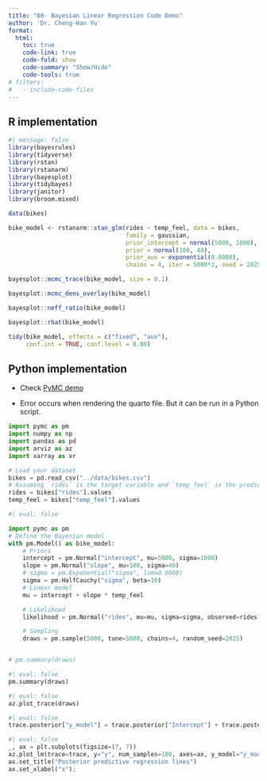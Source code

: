 ```yaml
---
title: "08- Bayesian Linear Regression Code Demo"
author: 'Dr. Cheng-Han Yu'
format: 
  html:
    toc: true
    code-link: true
    code-fold: show
    code-summary: "Show/Hide"
    code-tools: true
# filters: 
#   - include-code-files
---
```


## R implementation

```r
#| message: false
library(bayesrules)
library(tidyverse)
library(rstan)
library(rstanarm)
library(bayesplot)
library(tidybayes)
library(janitor)
library(broom.mixed)
```


```r
data(bikes)
```



```r
bike_model <- rstanarm::stan_glm(rides ~ temp_feel, data = bikes,
                                 family = gaussian,
                                 prior_intercept = normal(5000, 1000),
                                 prior = normal(100, 40), 
                                 prior_aux = exponential(0.0008),
                                 chains = 4, iter = 5000*2, seed = 2025)
```



```r
bayesplot::mcmc_trace(bike_model, size = 0.1)
```

```r
bayesplot::mcmc_dens_overlay(bike_model)
```

```r
bayesplot::neff_ratio(bike_model)
```

```r
bayesplot::rhat(bike_model)
```

```r
tidy(bike_model, effects = c("fixed", "aux"),
     conf.int = TRUE, conf.level = 0.80)
```


## Python implementation

- Check [PyMC demo](https://www.pymc.io/projects/docs/en/stable/learn/core_notebooks/GLM_linear.html#glm-linear)

- Error occurs when rendering the quarto file. But it can be run in a Python script.

```python
import pymc as pm
import numpy as np
import pandas as pd
import arviz as az
import xarray as xr
```

```python
# Load your dataset
bikes = pd.read_csv("../data/bikes.csv")
# Assuming `rides` is the target variable and `temp_feel` is the predictor
rides = bikes["rides"].values
temp_feel = bikes["temp_feel"].values
```

<!-- ```{.python include="bayes.py"} -->
<!-- ``` -->


<!-- ```{python} -->
<!-- #| echo: false -->
<!-- # name cannot start with number -->
<!-- %run bayes.py -->
<!-- ``` -->

```python
#| eval: false

import pymc as pm
# Define the Bayesian model
with pm.Model() as bike_model:
    # Priors
    intercept = pm.Normal("intercept", mu=5000, sigma=1000)
    slope = pm.Normal("slope", mu=100, sigma=40)
    # sigma = pm.Exponential("sigma", lam=0.0008)
    sigma = pm.HalfCauchy("sigma", beta=10)
    # Linear model
    mu = intercept + slope * temp_feel

    # Likelihood
    likelihood = pm.Normal("rides", mu=mu, sigma=sigma, observed=rides)

    # Sampling
    draws = pm.sample(5000, tune=5000, chains=4, random_seed=2025)


# pm.summary(draws)
```

```python
#| eval: false
pm.summary(draws)
```

```python
#| eval: false
az.plot_trace(draws)
```


```python
#| eval: false
trace.posterior["y_model"] = trace.posterior["Intercept"] + trace.posterior["x"] * xr.DataArray(x)
```


```python
#| eval: false
_, ax = plt.subplots(figsize=(7, 7))
az.plot_lm(trace=trace, y="y", num_samples=100, axes=ax, y_model="y_model")
ax.set_title("Posterior predictive regression lines")
ax.set_xlabel("x");
```

